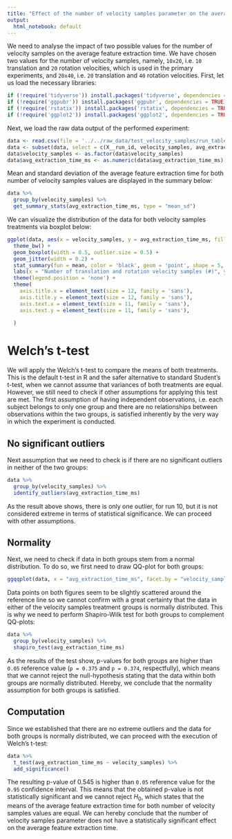 ```yaml
---
title: "Effect of the number of velocity samples parameter on the average feature extraction time"
output:
  html_notebook: default
---
```


We need to analyse the impact of two possible values for the number of velocity samples on the average feature extraction time. We have chosen two values for the number of velocity samples, namely, `10x20`, i.e. `10` translation and `20` rotation velocities, which is used in the primary experiments, and `20x40`, i.e. `20` translation and `40` rotation velocities. First, let us load the necessary libraries:
```r
if (!require('tidyverse')) install.packages('tidyverse', dependencies = TRUE); library('tidyverse')
if (!require('ggpubr')) install.packages('ggpubr', dependencies = TRUE); library('ggpubr')
if (!require('rstatix')) install.packages('rstatix', dependencies = TRUE); library('rstatix')
if (!require('ggplot2')) install.packages('ggplot2', dependencies = TRUE); library('ggplot2')
```

Next, we load the raw data output of the performed experiment:
```r
data <- read.csv(file = '../../raw_data/test_velocity_samples/run_table.csv')
data <- subset(data, select = c(X__run_id, velocity_samples, avg_extraction_time_ms))
data$velocity_samples <- as.factor(data$velocity_samples)
data$avg_extraction_time_ms <- as.numeric(data$avg_extraction_time_ms)
```

Mean and standard deviation of the average feature extraction time for both number of velocity samples values are displayed in the summary below:
```r
data %>%
  group_by(velocity_samples) %>%
  get_summary_stats(avg_extraction_time_ms, type = "mean_sd")
```

We can visualize the distribution of the data for both velocity samples treatments via boxplot below:
```r
ggplot(data, aes(x = velocity_samples, y = avg_extraction_time_ms, fill = velocity_samples)) +
  theme_bw() + 
  geom_boxplot(width = 0.5, outlier.size = 0.5) + 
  geom_jitter(width = 0.2) +
  stat_summary(fun = mean, color = 'black', geom = 'point', shape = 5, size = 1.5) +
  labs(x = "Number of translation and rotation velocity samples (#)", y = "Average feature extraction time (ms)") +
  theme(legend.position = 'none') +
  theme(
    axis.title.x = element_text(size = 12, family = 'sans'),
    axis.title.y = element_text(size = 12, family = 'sans'),
    axis.text.x = element_text(size = 11, family = 'sans'),
    axis.text.y = element_text(size = 11, family = 'sans'),
    
  )
```

# Welch's t-test

We will apply the Welch's t-test to compare the means of both treatments. This is the default t-test in R and the safer alternative to standard Student's t-test, when we cannot assume that variances of both treatments are equal. However, we still need to check if other assumptions for applying this test are met. The first assumption of having independent observations, i.e. each subject belongs to only one group and there are no relationships between observations within the two groups, is satisfied inherently by the very way in which the experiment is conducted.

## No significant outliers

Next assumption that we need to check is if there are no significant outliers in neither of the two groups:
```r
data %>% 
  group_by(velocity_samples) %>%
  identify_outliers(avg_extraction_time_ms)
```

As the result above shows, there is only one outlier, for run 10, but it is not considered extreme in terms of statistical significance. We can proceed with other assumptions.

## Normality

Next, we need to check if data in both groups stem from a normal distribution. To do so, we first need to draw QQ-plot for both groups:
```r
ggqqplot(data, x = "avg_extraction_time_ms", facet.by = "velocity_samples")
```
Data points on both figures seem to be slightly scattered around the reference line so we cannot confirm with a great certainty that the data in either of the velocity samples treatment groups is normally distributed. This is why we need to perform Shapiro-Wilk test for both groups to complement QQ-plots:
```r
data %>%
  group_by(velocity_samples) %>%
  shapiro_test(avg_extraction_time_ms)
```
As the results of the test show, p-values for both groups are higher than `0.05` reference value (`p = 0.375` and `p = 0.374`, respectfully), which means that we cannot reject the null-hypothesis stating that the data within both groups are normally distributed. Hereby, we conclude that the normality assumption for both groups is satisfied.

## Computation

Since we established that there are no extreme outliers and the data for both groups is normally distributed, we can proceed with the execution of Welch's t-test:
```r
data %>%
  t_test(avg_extraction_time_ms ~ velocity_samples) %>%
  add_significance()
```
The resulting p-value of $0.545$ is higher than `0.05` reference value for the `0.95` confidence interval. This means that the obtained p-value is not statistically significant and we cannot reject $H_0$, which states that the means of the average feature extraction time for both number of velocity samples  values are equal. We can hereby conclude that the number of velocity samples parameter does not have a statistically significant effect on the average feature extraction time.
